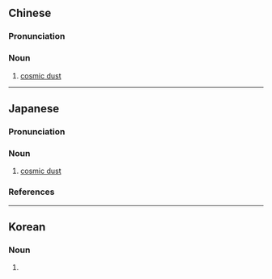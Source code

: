 {{also|宇宙尘}}
==Chinese==
{{zh-forms|s=宇宙尘|type=21}}
{{wikipedia|lang=zh}}

===Pronunciation===
{{zh-pron
|m=yǔzhòuchén
|cat=n
}}

===Noun===
{{zh-noun}}

# [[cosmic dust]]

----

==Japanese==
{{wikipedia|lang=ja}}
{{ja-kanjitab|う|ちゅう|じん|yomi=o}}

===Pronunciation===
{{ja-pron|yomi=o|うちゅうじん|acc=2|acc_ref=DJR,NHK}}

===Noun===
{{ja-noun|うちゅうじん|hhira=うちうぢん}}

# [[cosmic dust]]

===References===
<references/>

----

==Korean==
{{ko-hanjatab}}

===Noun===
{{ko-noun|hangeul=우주진}}

# {{hanja form of|우주진|[[cosmic dust]]}}